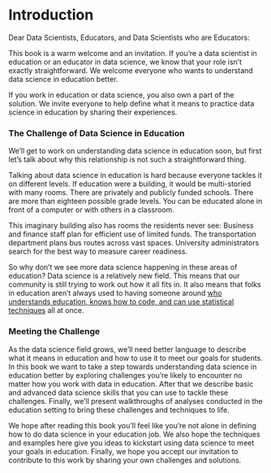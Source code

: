 # Introduction 

Dear Data Scientists, Educators, and Data Scientists who are Educators: 

This book is a warm welcome and an invitation. If you're a data scientist in education or an educator in data science, we know that your role isn't exactly straightforward. We welcome everyone who wants to understand data science in education better. 

If you work in education or data science, you also own a part of the solution. We invite everyone to help define what it means to practice data science in education by sharing their experiences. 

### The Challenge of Data Science in Education 

We'll get to work on understanding data science in education soon, but first let's talk about why this relationship is not such a straightforward thing. 

Talking about data science in education is hard because everyone tackles it on different levels. If education were a building, it would be multi-storied with many rooms. There are privately and publicly funded schools. There are more than eighteen possible grade levels. You can be educated alone in front of a computer or with others in a classroom. 

This imaginary building also has rooms the residents never see: Business and finance staff plan for efficient use of limited funds. The transportation department plans bus routes across vast spaces. University administrators search for the best way to measure career readiness. 

So why don't we see more data science happening in these areas of education? Data science is a relatively new field. This means that our community is still trying to work out how it all fits in. It also means that folks in education aren't always used to having someone around [who understands education, knows how to code, and can use statistical techniques](http://drewconway.com/zia/2013/3/26/the-data-science-venn-diagram) all at once. 

### Meeting the Challenge 

As the data science field grows, we'll need better language to describe what it means in education and how to use it to meet our goals for students. In this book we want to take a step towards understanding data science in education better by exploring challenges you're likely to encounter no matter how you work with data in education. After that we describe basic and advanced data science skills that you can use to tackle these challenges. Finally, we'll present walkthroughs of analyses conducted in the education setting to bring these challenges and techniques to life. 

We hope after reading this book you'll feel like you're not alone in defining how to do data science in your education job. We also hope the techniques and examples here give you ideas to kickstart using data science to meet your goals in education. Finally, we hope you accept our invitation to contribute to this work by sharing your own challenges and solutions. 